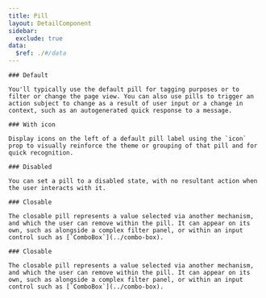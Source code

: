 ```yaml
---
title: Pill
layout: DetailComponent
sidebar:
  exclude: true
data:
  $ref: ./#/data
---
```


<LivePreviewControls>
  <LivePreview componentName="pill" exampleName="Default">

    ### Default

    You'll typically use the default pill for tagging purposes or to filter or change the page view. You can also use pills to trigger an action subject to change as a result of user input or a change in context, such as an autogenerated quick response to a message.

  </LivePreview>
  <LivePreview componentName="pill" exampleName="Icon">

    ### With icon

    Display icons on the left of a default pill label using the `icon` prop to visually reinforce the theme or grouping of that pill and for quick recognition.

  </LivePreview>
  <LivePreview componentName="pill" exampleName="Disabled">

    ### Disabled

    You can set a pill to a disabled state, with no resultant action when the user interacts with it.

  </LivePreview> 
  <LivePreview componentName="pill" exampleName="Closable">
  
    ### Closable

    The closable pill represents a value selected via another mechanism, and which the user can remove within the pill. It can appear on its own, such as alongside a complex filter panel, or within an input control such as [`ComboBox`](../combo-box).

  </LivePreview> 
  <LivePreview componentName="pill" exampleName="Closable">
  
    ### Closable

    The closable pill represents a value selected via another mechanism, and which the user can remove within the pill. It can appear on its own, such as alongside a complex filter panel, or within an input control such as [`ComboBox`](../combo-box).

  </LivePreview>
</LivePreviewControls>
